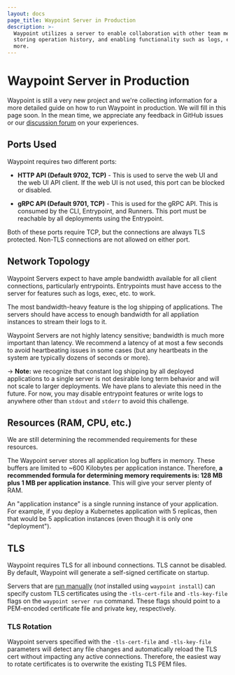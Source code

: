 ```yaml
---
layout: docs
page_title: Waypoint Server in Production
description: >-
  Waypoint utilizes a server to enable collaboration with other team members,
  storing operation history, and enabling functionality such as logs, exec, and
  more.
---
```


# Waypoint Server in Production

Waypoint is still a very new project and we're collecting information for a more
detailed guide on how to run Waypoint in production. We will fill in this page
soon. In the mean time, we appreciate any feedback in GitHub issues
or our [discussion forum](https://discuss.hashicorp.com) on your experiences.

## Ports Used

Waypoint requires two different ports:

- **HTTP API (Default 9702, TCP)** - This is used to serve the web UI and
  the web UI API client. If the web UI is not used, this port can be blocked
  or disabled.

- **gRPC API (Default 9701, TCP)** - This is used for the gRPC API. This is
  consumed by the CLI, Entrypoint, and Runners. This port must be reachable
  by all deployments using the Entrypoint.

Both of these ports require TCP, but the connections are always TLS
protected. Non-TLS connections are not allowed on either port.

## Network Topology

Waypoint Servers expect to have ample bandwidth available for all client
connections, particularly entrypoints. Entrypoints must have access to the
server for features such as logs, exec, etc. to work.

The most bandwidth-heavy feature is the log shipping of applications. The
servers should have access to enough bandwidth for all appliation instances
to stream their logs to it.

Waypoint Servers are not highly latency sensitive; bandwidth is much
more important than latency. We recommend a latency of at most a few seconds
to avoid heartbeating issues in some cases (but any heartbeats in the system
are typically dozens of seconds or more).

-> **Note:** we recognize that constant log shipping by all deployed
applications to a single server is not desirable long term behavior and
will not scale to larger deployments. We have plans to aleviate this need
in the future. For now, you may disable entrypoint features or write logs
to anywhere other than `stdout` and `stderr` to avoid this challenge.

## Resources (RAM, CPU, etc.)

We are still determining the recommended requirements for these resources.

The Waypoint server stores all application log buffers in memory. These
buffers are limited to ~600 Kilobytes per application instance. Therefore,
**a recommended formula for determining memory requirements is: 128 MB plus 1 MB
per application instance**. This will give your server plenty of RAM.

An "application instance" is a single running instance of your application.
For example, if you deploy a Kubernetes application with 5 replicas,
then that would be 5 application instances (even though it is only one
"deployment").

## TLS

Waypoint requires TLS for all inbound connections. TLS cannot be disabled.
By default, Waypoint will generate a self-signed certificate on startup.

Servers that are [run manually](/docs/server/run#manually-running-the-server)
(_not_ installed using `waypoint install`) can specify custom TLS certificates
using the `-tls-cert-file` and `-tls-key-file` flags on the `waypoint server run`
command. These flags should point to a PEM-encoded certificate file and
private key, respectively.

### TLS Rotation

Waypoint servers specified with the `-tls-cert-file` and `-tls-key-file`
parameters will detect any file changes and automatically reload the
TLS cert without impacting any active connections. Therefore, the easiest
way to rotate certificates is to overwrite the existing TLS PEM files.
